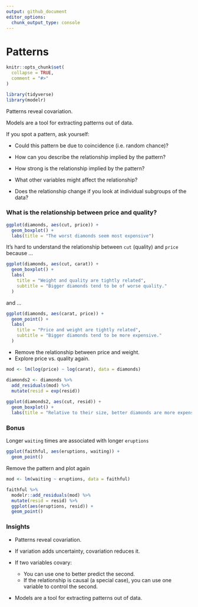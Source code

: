 ```yaml
---
output: github_document
editor_options: 
  chunk_output_type: console
---
```


# Patterns

```r
knitr::opts_chunk$set(
  collapse = TRUE,
  comment = "#>"
)
```

```r
library(tidyverse)
library(modelr)
```

Patterns reveal covariation. 

Models are a tool for extracting patterns out of
data.

If you spot a pattern, ask yourself:

* Could this pattern be due to coincidence (i.e. random chance)?

* How can you describe the relationship implied by the pattern?

* How strong is the relationship implied by the pattern?

* What other variables might affect the relationship?

* Does the relationship change if you look at individual subgroups of the data?

### What is the relationship between price and quality?

```r
ggplot(diamonds, aes(cut, price)) + 
  geom_boxplot() + 
  labs(title = "The worst diamonds seem most expensive")
```

It's hard to understand the relationship between `cut` (quality) and `price`
because ...

```r
ggplot(diamonds, aes(cut, carat)) + 
  geom_boxplot() +
  labs(
    title = "Weight and quality are tightly related",
    subtitle = "Bigger diamonds tend to be of worse quality."
  )
```

and ...

```r
ggplot(diamonds, aes(carat, price)) + 
  geom_point() +
  labs(
    title = "Price and weight are tightly related",
    subtitle = "Bigger diamonds tend to be more expensive."
  )
```

* Remove the relationship between price and weight.
* Explore price vs. quality again.

```r
mod <- lm(log(price) ~ log(carat), data = diamonds)

diamonds2 <- diamonds %>% 
  add_residuals(mod) %>% 
  mutate(resid = exp(resid))
  
ggplot(diamonds2, aes(cut, resid)) + 
  geom_boxplot() +
  labs(title = "Relative to their size, better diamonds are more expensive.")
```

### Bonus

Longer `waiting` times are associated with longer `eruptions`

```r
ggplot(faithful, aes(eruptions, waiting)) + 
  geom_point()
```

Remove the pattern and plot again

```r
mod <- lm(waiting ~ eruptions, data = faithful)

faithful %>% 
  modelr::add_residuals(mod) %>%
  mutate(resid = resid) %>%
  ggplot(aes(eruptions, resid)) + 
  geom_point()
```

### Insights

* Patterns reveal covariation.

* If variation adds uncertainty, covariation reduces it. 

* If two variables covary:

    * You can use one to better predict the second.
    * If the relationship is causal (a special case), you can use one variable
    to control the second.

* Models are a tool for extracting patterns out of data. 
